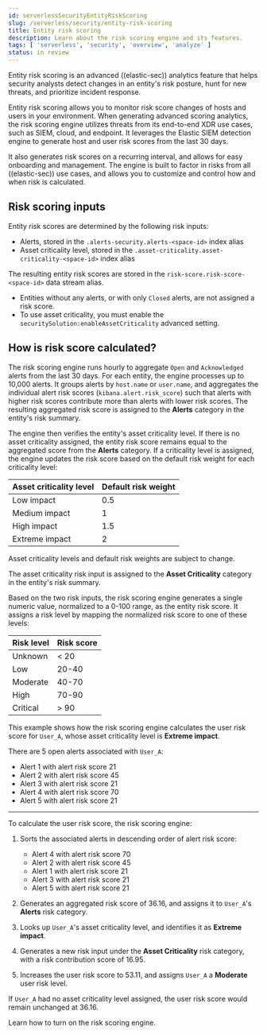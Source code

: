 ```yaml
---
id: serverlessSecurityEntityRiskScoring
slug: /serverless/security/entity-risk-scoring
title: Entity risk scoring
description: Learn about the risk scoring engine and its features.
tags: [ 'serverless', 'security', 'overview', 'analyze' ]
status: in review
---
```


<DocBadge template="technical preview" />

Entity risk scoring is an advanced ((elastic-sec)) analytics feature that helps security analysts detect changes in an entity's risk posture, hunt for new threats, and prioritize incident response.

Entity risk scoring allows you to monitor risk score changes of hosts and users in your environment. When generating advanced scoring analytics, the risk scoring engine utilizes threats from its end-to-end XDR use cases, such as SIEM, cloud, and endpoint. It leverages the Elastic SIEM detection engine to generate host and user risk scores from the last 30 days.

It also generates risk scores on a recurring interval, and allows for easy onboarding and management. The engine is built to factor in risks from all ((elastic-sec)) use cases, and allows you to customize and control how and when risk is calculated.

## Risk scoring inputs

Entity risk scores are determined by the following risk inputs:

* <DocLink id="serverlessSecurityAlertsUiManage">Alerts</DocLink>, stored in the `.alerts-security.alerts-<space-id>` index alias
* <DocLink id="serverlessSecurityAssetCriticality">Asset criticality level</DocLink>, stored in the `.asset-criticality.asset-criticality-<space-id>` index alias

The resulting entity risk scores are stored in the `risk-score.risk-score-<space-id>` data stream alias.

<DocCallOut title="Note">

* Entities without any alerts, or with only `Closed` alerts, are not assigned a risk score.
* To use asset criticality, you must enable the `securitySolution:enableAssetCriticality` <DocLink id="serverlessSecurityAdvancedSettings" section="enable-asset-criticality-workflows" >advanced setting</DocLink>.

</DocCallOut>

## How is risk score calculated?

The risk scoring engine runs hourly to aggregate `Open` and `Acknowledged` alerts from the last 30 days. For each entity, the engine processes up to 10,000 alerts. It groups alerts by `host.name` or `user.name`, and aggregates the individual alert risk scores (`kibana.alert.risk_score`) such that alerts with higher risk scores contribute more than alerts with lower risk scores. The resulting aggregated risk score is assigned to the **Alerts** category in the entity's <DocLink id="serverlessSecurityHostsOverview" section="host-risk-summary">risk summary</DocLink>.

The engine then verifies the entity's <DocLink id="serverlessSecurityAssetCriticality">asset criticality level</DocLink>. If there is no asset criticality assigned, the entity risk score remains equal to the aggregated score from the **Alerts** category. If a criticality level is assigned, the engine updates the risk score based on the default risk weight for each criticality level:

| Asset criticality level | Default risk weight |
|-------------------------|---------------------|
| Low impact              | 0.5                 |
| Medium impact           | 1                   |
| High impact             | 1.5                 |
| Extreme impact          | 2                   |

<DocCallOut title="Note">
Asset criticality levels and default risk weights are subject to change.
</DocCallOut>

The asset criticality risk input is assigned to the **Asset Criticality** category in the entity's risk summary.

Based on the two risk inputs, the risk scoring engine generates a single numeric value, normalized to a 0-100 range, as the entity risk score. It assigns a risk level by mapping the normalized risk score to one of these levels:

| Risk level    | Risk score    |
| ------------- |---------------|
| Unknown       | < 20          |
| Low           | 20-40         |
| Moderate      | 40-70         |
| High          | 70-90         |
| Critical      | > 90          |

<DocAccordion buttonContent="Click for a risk score calculation example">

This example shows how the risk scoring engine calculates the user risk score for `User_A`, whose asset criticality level is **Extreme impact**.

There are 5 open alerts associated with `User_A`:

* Alert 1 with alert risk score 21
* Alert 2 with alert risk score 45
* Alert 3 with alert risk score 21
* Alert 4 with alert risk score 70
* Alert 5 with alert risk score 21

---

To calculate the user risk score, the risk scoring engine:

1. Sorts the associated alerts in descending order of alert risk score:

    * Alert 4 with alert risk score 70
    * Alert 2 with alert risk score 45
    * Alert 1 with alert risk score 21
    * Alert 3 with alert risk score 21
    * Alert 5 with alert risk score 21

1. Generates an aggregated risk score of 36.16, and assigns it to `User_A`'s **Alerts** risk category.

1. Looks up `User_A`'s asset criticality level, and identifies it as **Extreme impact**.

1. Generates a new risk input under the **Asset Criticality** risk category, with a risk contribution score of 16.95.

1. Increases the user risk score to 53.11, and assigns `User_A` a **Moderate** user risk level.

If `User_A` had no asset criticality level assigned, the user risk score would remain unchanged at 36.16.

</DocAccordion>
 
Learn how to <DocLink id="serverlessSecurityTurnOnRiskEngine">turn on the risk scoring engine</DocLink>.
